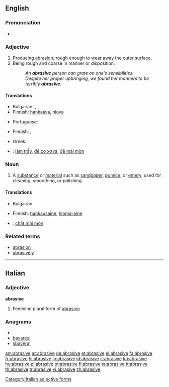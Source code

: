 ==English==

===Pronunciation===
* {{IPA|/əˈbreɪsɪv/}}

===Adjective===
{{en-adj}}

# Producing [[abrasion]]; rough enough to wear away the outer surface.
# Being rough and coarse in manner or disposition.
#: ''An '''abrasive''' person can grate on one's sensibilities.''
#: ''Despite her proper upbringing, we found her manners to be terribly '''abrasive'''.''

====Translations====
{{trans-top|producing abrasion; rough}}
* Bulgarian: {{t+|bg|изтъркващ}}, {{t+|bg|изтриващ}}, {{t-|bg|абразивен}}
* Finnish: [[hankaava]], [[hiova]]
{{trans-mid}}
* Portuguese: {{t+|pt|abrasivo}}
{{trans-bottom}}

{{trans-top|rough and coarse in manner or disposition}}
* Finnish: {{t-|fi|karski}}, {{t+|fi|karkea}}
{{trans-mid}}
* Greek: {{t+|el|τραχύς|tr=trachýs}}
{{trans-bottom}}

{{checktrans-top|translations to be checked}}
* {{ttbc|Vietnamese}}: [[làm trầy]], [[để cọ xơ ra]], [[để mài mòn]]
{{checktrans-mid}}
{{checktrans-bottom}}

===Noun===
{{en-noun}}

# A [[substance]] or [[material]] such as [[sandpaper]], [[pumice]], or [[emery]], used for cleaning, smoothing, or polishing.

====Translations====
{{trans-top|substance used for cleaning, smoothing, or polishing}}
* Bulgarian: {{t+|bg|абразив}}
{{trans-mid}}
* Finnish: [[hankausaine]], [[hioma-aine]]
{{trans-bottom}}

{{checktrans-top}}
* {{ttbc|Vietnamese}}: [[chất mài mòn]]
{{checktrans-bottom}}

===Related terms===
* [[abrasion]]
* [[abrasively]]

----

==Italian==

===Adjective===
'''abrasive''' {{f}}

# Feminine plural form of [[abrasivo]]

===Anagrams===
* {{alphagram|aabeirsv}}
* [[bavaresi#Italian|bavaresi]]
* [[sbaverai#Italian|sbaverai]]

[[Category:Italian adjective forms]]

[[am:abrasive]]
[[ar:abrasive]]
[[de:abrasive]]
[[et:abrasive]]
[[el:abrasive]]
[[fa:abrasive]]
[[fr:abrasive]]
[[hi:abrasive]]
[[io:abrasive]]
[[id:abrasive]]
[[it:abrasive]]
[[kn:abrasive]]
[[hu:abrasive]]
[[pl:abrasive]]
[[pt:abrasive]]
[[fi:abrasive]]
[[ta:abrasive]]
[[tt:abrasive]]
[[th:abrasive]]
[[tr:abrasive]]
[[vi:abrasive]]
[[zh:abrasive]]